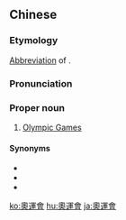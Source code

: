 {{also|奥运会}}
==Chinese==
{{zh-forms|s=奥运会|type=21}}

===Etymology===
[[abbreviation|Abbreviation]] of {{zh-l|奧林匹克運動會}}.

===Pronunciation===
{{zh-pron
|m=Àoyùnhuì
|c=ou3 wan6 wui6-2
|mn=Ò-ūn-hōe
|mn-t=o3 ung7 huê6
|cat=pn
}}

===Proper noun===
{{zh-proper noun}}

# [[Olympic Games]]

====Synonyms====
* {{zh-l|奧運}}
* {{zh-l|奧林匹克}}
* {{zh-l|奧林匹克運動會}}

{{zh-cat|Sports}}

[[ko:奧運會]]
[[hu:奧運會]]
[[ja:奧運會]]